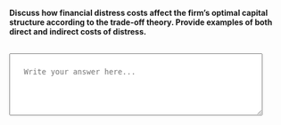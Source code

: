 ::: {.question-block}

<label for="module9_long_q1"><strong>Discuss how financial distress costs affect the firm’s optimal capital structure according to the trade-off theory. Provide examples of both direct and indirect costs of distress.</strong></label><br><br>

<textarea id="module9_long_q1" name="module9_long_q1" rows="4" cols="60" placeholder="Write your answer here..." style="width:90%; padding:25px;"></textarea>

:::
